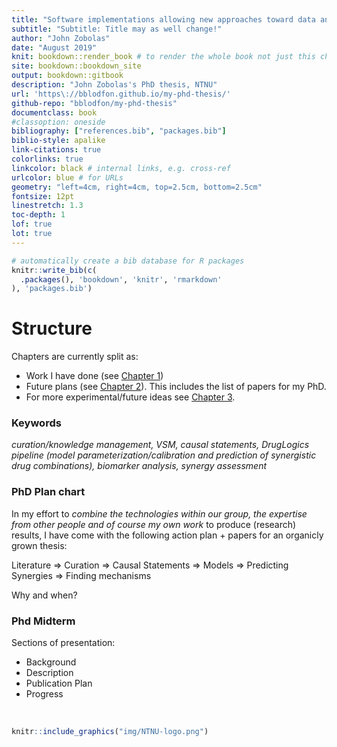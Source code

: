 ```yaml
---
title: "Software implementations allowing new approaches toward data analysis, modeling and integration / curation of biological knowledge for Systems Medicine"
subtitle: "Subtitle: Title may as well change!"
author: "John Zobolas"
date: "August 2019"
knit: bookdown::render_book # to render the whole book not just this chapter
site: bookdown::bookdown_site
output: bookdown::gitbook
description: "John Zobolas's PhD thesis, NTNU"
url: 'https\://bblodfon.github.io/my-phd-thesis/'
github-repo: "bblodfon/my-phd-thesis"
documentclass: book
#classoption: oneside
bibliography: ["references.bib", "packages.bib"]
biblio-style: apalike
link-citations: true
colorlinks: true
linkcolor: black # internal links, e.g. cross-ref
urlcolor: blue # for URLs
geometry: "left=4cm, right=4cm, top=2.5cm, bottom=2.5cm"
fontsize: 12pt
linestretch: 1.3
toc-depth: 1
lof: true
lot: true
---
```


```r
# automatically create a bib database for R packages
knitr::write_bib(c(
  .packages(), 'bookdown', 'knitr', 'rmarkdown'
), 'packages.bib')
```

# Structure {-}

Chapters are currently split as:

- Work I have done (see [Chapter 1](#work)) 
- Future plans (see [Chapter 2](#plans)). This includes the list of papers for my PhD.
- For more experimental/future ideas see [Chapter 3](#ideas).

### Keywords {-}

*curation/knowledge management, VSM, causal statements, DrugLogics pipeline 
(model parameterization/calibration and prediction of synergistic drug combinations), 
biomarker analysis, synergy assessment*

### PhD Plan chart {-}

In my effort to *combine the technologies within our group, the expertise from other people and of course my own work* to produce (research) results, I have come with the following action plan + papers for an organicly grown thesis:

Literature => Curation => Causal Statements => Models => Predicting Synergies => Finding mechanisms

Why and when?

### Phd Midterm

Sections of presentation:

- Background
- Description
- Publication Plan
- Progress

<br/>

```r
knitr::include_graphics("img/NTNU-logo.png")
```
